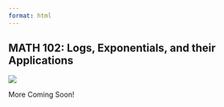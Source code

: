 ```yaml
---
format: html
---
```



## MATH 102: Logs, Exponentials, and their Applications

::: {.grid}

::: {.g-col-4}
![](images/MATH0105_hex_sticker.png)
:::

::: {.g-col-8}

:::

:::


More Coming Soon!
